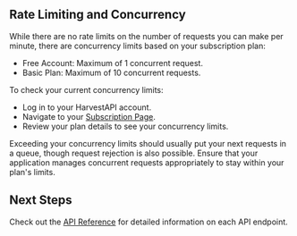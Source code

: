 ## Rate Limiting and Concurrency

While there are no rate limits on the number of requests you can make per minute, there are concurrency limits based on your subscription plan:

- Free Account: Maximum of 1 concurrent request.
- Basic Plan: Maximum of 10 concurrent requests.

To check your current concurrency limits:

- Log in to your HarvestAPI account.
- Navigate to your [Subscription Page](https://harvestapi.net/admin/subscription).
- Review your plan details to see your concurrency limits.

Exceeding your concurrency limits should usually put your next requests in a queue,
though request rejection is also possible. Ensure that your application manages concurrent requests appropriately
to stay within your plan's limits.

## Next Steps

Check out the [API Reference](/linkedin-api-reference/) for detailed information on each API endpoint.
